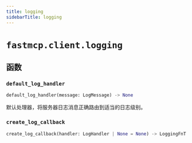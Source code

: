 ```yaml
---
title: logging
sidebarTitle: logging
---
```


# `fastmcp.client.logging`

## 函数

### `default_log_handler` <sup><a href="https://github.com/jlowin/fastmcp/blob/main/src/fastmcp/client/logging.py#L15" target="_blank"><Icon icon="github" style="width: 14px; height: 14px;" /></a></sup>

```python
default_log_handler(message: LogMessage) -> None
```


默认处理器，将服务器日志消息正确路由到适当的日志级别。


### `create_log_callback` <sup><a href="https://github.com/jlowin/fastmcp/blob/main/src/fastmcp/client/logging.py#L43" target="_blank"><Icon icon="github" style="width: 14px; height: 14px;" /></a></sup>

```python
create_log_callback(handler: LogHandler | None = None) -> LoggingFnT
```
